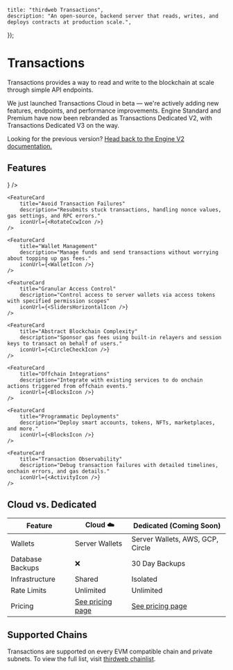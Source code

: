 

	title: "thirdweb Transactions",
	description: "An open-source, backend server that reads, writes, and deploys contracts at production scale.",
});

# Transactions

Transactions provides a way to read and write to the blockchain at scale through simple API endpoints.

<OpenSourceCard title="Transactions" href="https://github.com/thirdweb-dev/engine" />

<Callout variant="info" title="Looking for the v2 documentation?">
We just launched Transactions Cloud in beta — we're actively adding new features, endpoints, and performance improvements.
Engine Standard and Premium have now been rebranded as Transactions Dedicated V2, with Transactions Dedicated V3 on the way.

Looking for the previous version? [Head back to the Engine V2 documentation.](/engine/v2)
</Callout>

## Features

<div
	className="my-4 grid gap-2 md:grid-cols-2 lg:grid-cols-2 "
>
    <FeatureCard
        title="Concurrent Transactions"
        description="Send multiple transactions at once with automatic nonce management"
        iconUrl={<ArrowLeftRightIcon />}
    />

    <FeatureCard
        title="Avoid Transaction Failures"
        description="Resubmits stuck transactions, handling nonce values, gas settings, and RPC errors."
        iconUrl={<RotateCcwIcon />}
    />

    <FeatureCard
        title="Wallet Management"
        description="Manage funds and send transactions without worrying about topping up gas fees."
        iconUrl={<WalletIcon />}
    />

    <FeatureCard
        title="Granular Access Control"
        description="Control access to server wallets via access tokens with specified permission scopes"
        iconUrl={<SlidersHorizontalIcon />}
    />

    <FeatureCard
        title="Abstract Blockchain Complexity"
        description="Sponsor gas fees using built-in relayers and session keys to transact on behalf of users."
        iconUrl={<CircleCheckIcon />}
    />

    <FeatureCard
        title="Offchain Integrations"
        description="Integrate with existing services to do onchain actions triggered from offchain events."
        iconUrl={<BlocksIcon />}
    />

    <FeatureCard
        title="Programmatic Deployments"
        description="Deploy smart accounts, tokens, NFTs, marketplaces, and more."
        iconUrl={<BlocksIcon />}
    />

    <FeatureCard
        title="Transaction Observability"
        description="Debug transaction failures with detailed timelines, onchain errors, and gas details."
        iconUrl={<ActivityIcon />}
    />
</div>

## Cloud vs. Dedicated

| Feature            | Cloud ☁️                                   | Dedicated (Coming Soon)              |
|--------------------|-------------------------------------------|------------------------------------------|
| Wallets            | Server Wallets                           | Server Wallets, AWS, GCP, Circle         |
| Database Backups   | ❌                                        | 30 Day Backups                              |
| Infrastructure     | Shared                                   | Isolated                                 |
| Rate Limits        | Unlimited | Unlimited                                |
| Pricing            | [See pricing page](https://thirdweb.com/pricing) | [See pricing page](https://thirdweb.com/pricing) |


## Supported Chains

Transactions are supported on every EVM compatible chain and private subnets. To view the full list, visit [thirdweb chainlist](https://thirdweb.com/chainlist?service=engine).

<DocImage src={SupportedChains} />


